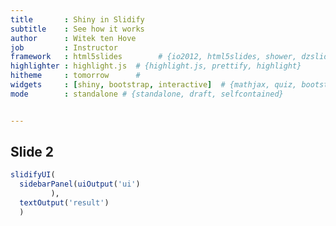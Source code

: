```yaml
---
title       : Shiny in Slidify
subtitle    : See how it works
author      : Witek ten Hove
job         : Instructor
framework   : html5slides        # {io2012, html5slides, shower, dzslides, ...}
highlighter : highlight.js  # {highlight.js, prettify, highlight}
hitheme     : tomorrow      # 
widgets     : [shiny, bootstrap, interactive]  # {mathjax, quiz, bootstrap}
mode        : standalone # {standalone, draft, selfcontained}


--- 
```


## Slide 2

```r

slidifyUI(
  sidebarPanel(uiOutput('ui')
         ),
  textOutput('result')
  )

```




